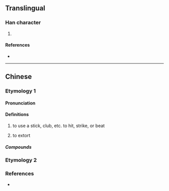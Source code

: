 {{character info/new}}
{{also|扛}}
==Translingual==

===Han character===
{{Han char|rn=64|rad=手|as=10|sn=13|four=51082|canj=QMBC|ids=⿰扌貢}}

# {{defn|Han|sort=手10}}

====References====
* {{Han ref|kx=0449.081|hdz=31928.100|uh=6443|ud=25667|bh=DDA2|bd=56738}}

----

==Chinese==
{{zh-forms}}
===Etymology 1===
====Pronunciation====
{{zh-pron
|m=gāng
|c=gong1
|mn=kòng
|cat=
}}

====Definitions====
{{zh-hanzi}}

# {{lb|zh|Min Nan}} to use a stick, club, etc. to hit, strike, or beat
# {{lb|zh|Min Nan}} to extort

=====Compounds=====
{{zh-der|發摃}}

===Etymology 2===
{{zh-see|扛|v}}
===References===
* {{thcwd|9523}}